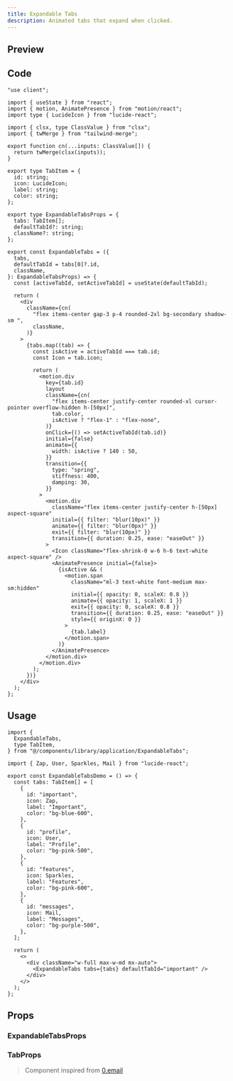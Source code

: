 ```yaml
---
title: Expandable Tabs
description: Animated tabs that expand when clicked.
---
```



## Preview

<PreviewContainer className="h-[30rem]">
  <ExpandableTabsDemo />
</PreviewContainer>

## Code

```tsx title="ExpandableTabs.tsx"
"use client";

import { useState } from "react";
import { motion, AnimatePresence } from "motion/react";
import type { LucideIcon } from "lucide-react";

import { clsx, type ClassValue } from "clsx";
import { twMerge } from "tailwind-merge";

export function cn(...inputs: ClassValue[]) {
  return twMerge(clsx(inputs));
}

export type TabItem = {
  id: string;
  icon: LucideIcon;
  label: string;
  color: string;
};

export type ExpandableTabsProps = {
  tabs: TabItem[];
  defaultTabId?: string;
  className?: string;
};

export const ExpandableTabs = ({
  tabs,
  defaultTabId = tabs[0]?.id,
  className,
}: ExpandableTabsProps) => {
  const [activeTabId, setActiveTabId] = useState(defaultTabId);

  return (
    <div
      className={cn(
        "flex items-center gap-3 p-4 rounded-2xl bg-secondary shadow-sm ",
        className,
      )}
    >
      {tabs.map((tab) => {
        const isActive = activeTabId === tab.id;
        const Icon = tab.icon;

        return (
          <motion.div
            key={tab.id}
            layout
            className={cn(
              "flex items-center justify-center rounded-xl cursor-pointer overflow-hidden h-[50px]",
              tab.color,
              isActive ? "flex-1" : "flex-none",
            )}
            onClick={() => setActiveTabId(tab.id)}
            initial={false}
            animate={{
              width: isActive ? 140 : 50,
            }}
            transition={{
              type: "spring",
              stiffness: 400,
              damping: 30,
            }}
          >
            <motion.div
              className="flex items-center justify-center h-[50px] aspect-square"
              initial={{ filter: "blur(10px)" }}
              animate={{ filter: "blur(0px)" }}
              exit={{ filter: "blur(10px)" }}
              transition={{ duration: 0.25, ease: "easeOut" }}
            >
              <Icon className="flex-shrink-0 w-6 h-6 text-white aspect-square" />
              <AnimatePresence initial={false}>
                {isActive && (
                  <motion.span
                    className="ml-3 text-white font-medium max-sm:hidden"
                    initial={{ opacity: 0, scaleX: 0.8 }}
                    animate={{ opacity: 1, scaleX: 1 }}
                    exit={{ opacity: 0, scaleX: 0.8 }}
                    transition={{ duration: 0.25, ease: "easeOut" }}
                    style={{ originX: 0 }}
                  >
                    {tab.label}
                  </motion.span>
                )}
              </AnimatePresence>
            </motion.div>
          </motion.div>
        );
      })}
    </div>
  );
};
```

## Usage

```tsx title="App.tsx"
import {
  ExpandableTabs,
  type TabItem,
} from "@/components/library/application/ExpandableTabs";

import { Zap, User, Sparkles, Mail } from "lucide-react";

export const ExpandableTabsDemo = () => {
  const tabs: TabItem[] = [
    {
      id: "important",
      icon: Zap,
      label: "Important",
      color: "bg-blue-600",
    },
    {
      id: "profile",
      icon: User,
      label: "Profile",
      color: "bg-pink-500",
    },
    {
      id: "features",
      icon: Sparkles,
      label: "Features",
      color: "bg-pink-600",
    },
    {
      id: "messages",
      icon: Mail,
      label: "Messages",
      color: "bg-purple-500",
    },
  ];

  return (
    <>
      <div className="w-full max-w-md mx-auto">
        <ExpandableTabs tabs={tabs} defaultTabId="important" />
      </div>
    </>
  );
};
```

## Props

### ExpandableTabsProps

<AutoTypeTable
  path="./components/library/application/ExpandableTabs.tsx"
  name="ExpandableTabsProps"
/>
### TabProps
<AutoTypeTable
  path="./components/library/application/ExpandableTabs.tsx"
  name="TabItem"
/>

> Component inspired from [0.email](https://0.email)
